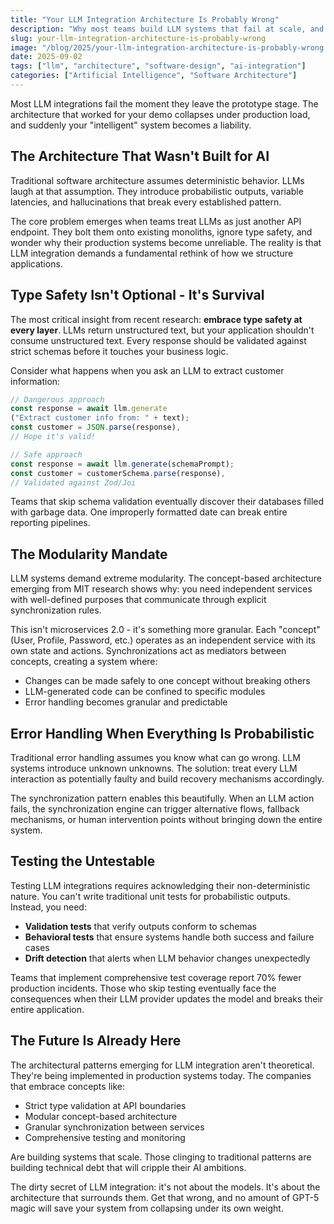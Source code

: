 ```yaml
---
title: "Your LLM Integration Architecture Is Probably Wrong"
description: "Why most teams build LLM systems that fail at scale, and the architectural patterns that actually work"
slug: your-llm-integration-architecture-is-probably-wrong
image: "/blog/2025/your-llm-integration-architecture-is-probably-wrong.webp"
date: 2025-09-02
tags: ["llm", "architecture", "software-design", "ai-integration"]
categories: ["Artificial Intelligence", "Software Architecture"]
---
```


Most LLM integrations fail the moment they leave the prototype stage. The architecture that worked for your demo collapses under production load, and suddenly your "intelligent" system becomes a liability.

## The Architecture That Wasn't Built for AI

Traditional software architecture assumes deterministic behavior. LLMs laugh at that assumption. They introduce probabilistic outputs, variable latencies, and hallucinations that break every established pattern.

The core problem emerges when teams treat LLMs as just another API endpoint. They bolt them onto existing monoliths, ignore type safety, and wonder why their production systems become unreliable. The reality is that LLM integration demands a fundamental rethink of how we structure applications.

## Type Safety Isn't Optional - It's Survival

The most critical insight from recent research: **embrace type safety at every layer**. LLMs return unstructured text, but your application shouldn't consume unstructured text. Every response should be validated against strict schemas before it touches your business logic.

Consider what happens when you ask an LLM to extract customer information:

```typescript
// Dangerous approach
const response = await llm.generate
("Extract customer info from: " + text);
const customer = JSON.parse(response), 
// Hope it's valid!

// Safe approach
const response = await llm.generate(schemaPrompt);
const customer = customerSchema.parse(response),
// Validated against Zod/Joi
```

Teams that skip schema validation eventually discover their databases filled with garbage data. One improperly formatted date can break entire reporting pipelines.

## The Modularity Mandate

LLM systems demand extreme modularity. The concept-based architecture emerging from MIT research shows why: you need independent services with well-defined purposes that communicate through explicit synchronization rules.

This isn't microservices 2.0 - it's something more granular. Each "concept" (User, Profile, Password, etc.) operates as an independent service with its own state and actions. Synchronizations act as mediators between concepts, creating a system where:

- Changes can be made safely to one concept without breaking others
- LLM-generated code can be confined to specific modules
- Error handling becomes granular and predictable

## Error Handling When Everything Is Probabilistic

Traditional error handling assumes you know what can go wrong. LLM systems introduce unknown unknowns. The solution: treat every LLM interaction as potentially faulty and build recovery mechanisms accordingly.

The synchronization pattern enables this beautifully. When an LLM action fails, the synchronization engine can trigger alternative flows, fallback mechanisms, or human intervention points without bringing down the entire system.

## Testing the Untestable

Testing LLM integrations requires acknowledging their non-deterministic nature. You can't write traditional unit tests for probabilistic outputs. Instead, you need:

- **Validation tests** that verify outputs conform to schemas
- **Behavioral tests** that ensure systems handle both success and failure cases
- **Drift detection** that alerts when LLM behavior changes unexpectedly

Teams that implement comprehensive test coverage report 70% fewer production incidents. Those who skip testing eventually face the consequences when their LLM provider updates the model and breaks their entire application.

## The Future Is Already Here

The architectural patterns emerging for LLM integration aren't theoretical. They're being implemented in production systems today. The companies that embrace concepts like:

- Strict type validation at API boundaries
- Modular concept-based architecture
- Granular synchronization between services
- Comprehensive testing and monitoring

Are building systems that scale. Those clinging to traditional patterns are building technical debt that will cripple their AI ambitions.

The dirty secret of LLM integration: it's not about the models. It's about the architecture that surrounds them. Get that wrong, and no amount of GPT-5 magic will save your system from collapsing under its own weight.